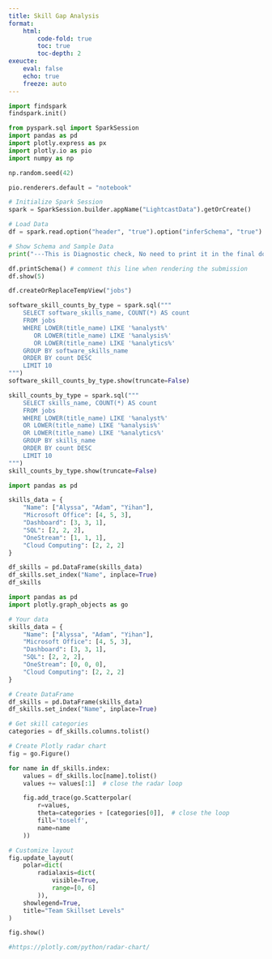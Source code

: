 ```yaml
---
title: Skill Gap Analysis
format:
    html:
        code-fold: true
        toc: true
        toc-depth: 2
exeucte:
    eval: false
    echo: true
    freeze: auto
---
```

```python

import findspark
findspark.init()

from pyspark.sql import SparkSession
import pandas as pd
import plotly.express as px
import plotly.io as pio
import numpy as np

np.random.seed(42)

pio.renderers.default = "notebook"

# Initialize Spark Session
spark = SparkSession.builder.appName("LightcastData").getOrCreate()

# Load Data
df = spark.read.option("header", "true").option("inferSchema", "true").option("multiLine","true").option("escape", "\"").csv("./data/lightcast_job_postings.csv")

# Show Schema and Sample Data
print("---This is Diagnostic check, No need to print it in the final doc---")

df.printSchema() # comment this line when rendering the submission
df.show(5)
```

```python

df.createOrReplaceTempView("jobs")
```

```python
software_skill_counts_by_type = spark.sql("""
    SELECT software_skills_name, COUNT(*) AS count
    FROM jobs
    WHERE LOWER(title_name) LIKE '%analyst%'
       OR LOWER(title_name) LIKE '%analysis%'
       OR LOWER(title_name) LIKE '%analytics%'
    GROUP BY software_skills_name
    ORDER BY count DESC
    LIMIT 10
""")
software_skill_counts_by_type.show(truncate=False)
```

```python
skill_counts_by_type = spark.sql("""
    SELECT skills_name, COUNT(*) AS count
    FROM jobs
    WHERE LOWER(title_name) LIKE '%analyst%'
    OR LOWER(title_name) LIKE '%analysis%'
    OR LOWER(title_name) LIKE '%analytics%'
    GROUP BY skills_name
    ORDER BY count DESC
    LIMIT 10
""")
skill_counts_by_type.show(truncate=False)
```

```python
import pandas as pd

skills_data = {
    "Name": ["Alyssa", "Adam", "Yihan"],
    "Microsoft Office": [4, 5, 3],
    "Dashboard": [3, 3, 1],
    "SQL": [2, 2, 2],
    "OneStream": [1, 1, 1],
    "Cloud Computing": [2, 2, 2]
}

df_skills = pd.DataFrame(skills_data)
df_skills.set_index("Name", inplace=True)
df_skills
```

```python

import pandas as pd
import plotly.graph_objects as go

# Your data
skills_data = {
    "Name": ["Alyssa", "Adam", "Yihan"],
    "Microsoft Office": [4, 5, 3],
    "Dashboard": [3, 3, 1],
    "SQL": [2, 2, 2],
    "OneStream": [0, 0, 0],
    "Cloud Computing": [2, 2, 2]
}

# Create DataFrame
df_skills = pd.DataFrame(skills_data)
df_skills.set_index("Name", inplace=True)

# Get skill categories
categories = df_skills.columns.tolist()

# Create Plotly radar chart
fig = go.Figure()

for name in df_skills.index:
    values = df_skills.loc[name].tolist()
    values += values[:1]  # close the radar loop

    fig.add_trace(go.Scatterpolar(
        r=values,
        theta=categories + [categories[0]],  # close the loop
        fill='toself',
        name=name
    ))

# Customize layout
fig.update_layout(
    polar=dict(
        radialaxis=dict(
            visible=True,
            range=[0, 6]
        )),
    showlegend=True,
    title="Team Skillset Levels"
)

fig.show()

#https://plotly.com/python/radar-chart/
```

